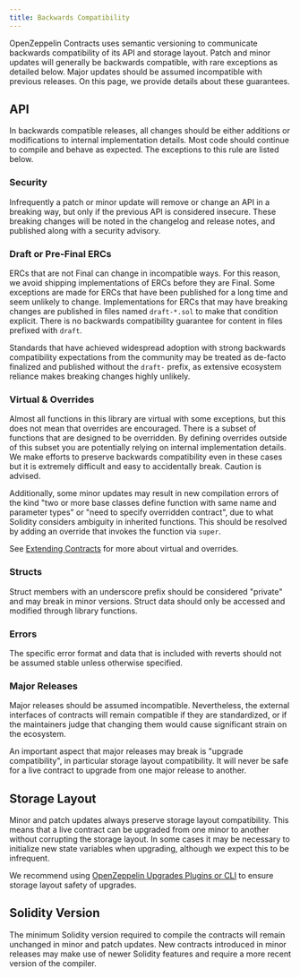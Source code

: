 ```yaml
---
title: Backwards Compatibility
---
```


OpenZeppelin Contracts uses semantic versioning to communicate backwards compatibility of its API and storage layout. Patch and minor updates will generally be backwards compatible, with rare exceptions as detailed below. Major updates should be assumed incompatible with previous releases. On this page, we provide details about these guarantees.

## API

In backwards compatible releases, all changes should be either additions or modifications to internal implementation details. Most code should continue to compile and behave as expected. The exceptions to this rule are listed below.

### Security

Infrequently a patch or minor update will remove or change an API in a breaking way, but only if the previous API is considered insecure. These breaking changes will be noted in the changelog and release notes, and published along with a security advisory.

### Draft or Pre-Final ERCs

ERCs that are not Final can change in incompatible ways. For this reason, we avoid shipping implementations of ERCs before they are Final. Some exceptions are made for ERCs that have been published for a long time and seem unlikely to change. Implementations for ERCs that may have breaking changes are published in files named `draft-*.sol` to make that condition explicit. There is no backwards compatibility guarantee for content in files prefixed with `draft`.

Standards that have achieved widespread adoption with strong backwards compatibility expectations from the community may be treated as de-facto finalized and published without the `draft-` prefix, as extensive ecosystem reliance makes breaking changes highly unlikely.

### Virtual & Overrides

Almost all functions in this library are virtual with some exceptions, but this does not mean that overrides are encouraged. There is a subset of functions that are designed to be overridden. By defining overrides outside of this subset you are potentially relying on internal implementation details. We make efforts to preserve backwards compatibility even in these cases but it is extremely difficult and easy to accidentally break. Caution is advised.

Additionally, some minor updates may result in new compilation errors of the kind "two or more base classes define function with same name and parameter types" or "need to specify overridden contract", due to what Solidity considers ambiguity in inherited functions. This should be resolved by adding an override that invokes the function via `super`.

See [Extending Contracts](extending-contracts.adoc) for more about virtual and overrides.

### Structs

Struct members with an underscore prefix should be considered "private" and may break in minor versions. Struct data should only be accessed and modified through library functions.

### Errors

The specific error format and data that is included with reverts should not be assumed stable unless otherwise specified.

### Major Releases

Major releases should be assumed incompatible. Nevertheless, the external interfaces of contracts will remain compatible if they are standardized, or if the maintainers judge that changing them would cause significant strain on the ecosystem.

An important aspect that major releases may break is "upgrade compatibility", in particular storage layout compatibility. It will never be safe for a live contract to upgrade from one major release to another.

## Storage Layout

Minor and patch updates always preserve storage layout compatibility. This means that a live contract can be upgraded from one minor to another without corrupting the storage layout. In some cases it may be necessary to initialize new state variables when upgrading, although we expect this to be infrequent.

We recommend using [OpenZeppelin Upgrades Plugins or CLI](upgrades-plugins::index.adoc) to ensure storage layout safety of upgrades.

## Solidity Version

The minimum Solidity version required to compile the contracts will remain unchanged in minor and patch updates. New contracts introduced in minor releases may make use of newer Solidity features and require a more recent version of the compiler.
